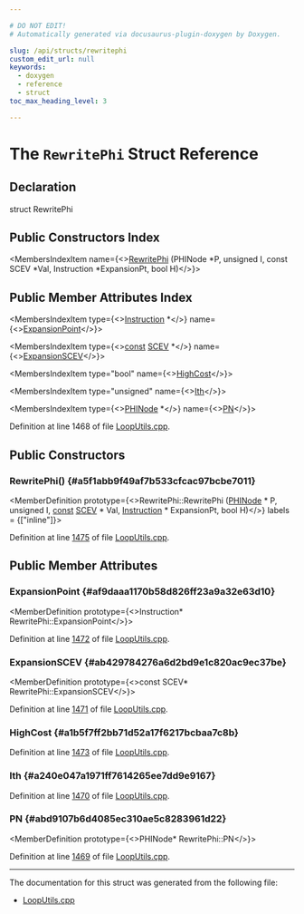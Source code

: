 ```yaml
---

# DO NOT EDIT!
# Automatically generated via docusaurus-plugin-doxygen by Doxygen.

slug: /api/structs/rewritephi
custom_edit_url: null
keywords:
  - doxygen
  - reference
  - struct
toc_max_heading_level: 3

---
```





# The `RewritePhi` Struct Reference

<DoxygenPage pluginConfig={pluginConfig}>



## Declaration

<CodeBlock>struct RewritePhi</CodeBlock>

## Public Constructors Index

<MembersIndex>

<MembersIndexItem
  name={<><a href="#a5f1abb9f49af7b533cfcac97bcbe7011">RewritePhi</a> (PHINode &#42;P, unsigned I, const SCEV &#42;Val, Instruction &#42;ExpansionPt, bool H)</>}>
</MembersIndexItem>

</MembersIndex>

## Public Member Attributes Index

<MembersIndex>

<MembersIndexItem
  type={<><a href="/docs/api/classes/llvm/instruction">Instruction</a> &#42;</>}
  name={<><a href="#af9daaa1170b58d826ff23a9a32e63d10">ExpansionPoint</a></>}>
</MembersIndexItem>

<MembersIndexItem
  type={<><a href="/docs/api/files/lib/lib/target/lib/target/aarch64/aarch64promoteconstant-cpp/#a90f8350fecae261c25be85d38b451bff">const</a> <a href="/docs/api/classes/llvm/scev">SCEV</a> &#42;</>}
  name={<><a href="#ab429784276a6d2bd9e1c820ac9ec37be">ExpansionSCEV</a></>}>
</MembersIndexItem>

<MembersIndexItem
  type="bool"
  name={<><a href="#a1b5f7ff2bb71d52a17f6217bcbaa7c8b">HighCost</a></>}>
</MembersIndexItem>

<MembersIndexItem
  type="unsigned"
  name={<><a href="#a240e047a1971ff7614265ee7dd9e9167">Ith</a></>}>
</MembersIndexItem>

<MembersIndexItem
  type={<><a href="/docs/api/classes/llvm/phinode">PHINode</a> &#42;</>}
  name={<><a href="#abd9107b6d4085ec310ae5c8283961d22">PN</a></>}>
</MembersIndexItem>

</MembersIndex>


Definition at line 1468 of file <a href="/docs/api/files/lib/lib/transforms/lib/transforms/utils/looputils-cpp">LoopUtils.cpp</a>.

<SectionDefinition>

## Public Constructors

### RewritePhi() {#a5f1abb9f49af7b533cfcac97bcbe7011}

<MemberDefinition
  prototype={<>RewritePhi::RewritePhi (<a href="/docs/api/classes/llvm/phinode">PHINode</a> &#42; P, unsigned I, <a href="/docs/api/files/lib/lib/target/lib/target/aarch64/aarch64promoteconstant-cpp/#a90f8350fecae261c25be85d38b451bff">const</a> <a href="/docs/api/classes/llvm/scev">SCEV</a> &#42; Val, <a href="/docs/api/classes/llvm/instruction">Instruction</a> &#42; ExpansionPt, bool H)</>}
  labels = {["inline"]}>

Definition at line <a href="/docs/api/files/lib/lib/transforms/lib/transforms/utils/looputils-cpp/#l01475">1475</a> of file <a href="/docs/api/files/lib/lib/transforms/lib/transforms/utils/looputils-cpp">LoopUtils.cpp</a>.
</MemberDefinition>

</SectionDefinition>

<SectionDefinition>

## Public Member Attributes

### ExpansionPoint {#af9daaa1170b58d826ff23a9a32e63d10}

<MemberDefinition
  prototype={<>Instruction&#42; RewritePhi::ExpansionPoint</>}>

Definition at line <a href="/docs/api/files/lib/lib/transforms/lib/transforms/utils/looputils-cpp/#l01472">1472</a> of file <a href="/docs/api/files/lib/lib/transforms/lib/transforms/utils/looputils-cpp">LoopUtils.cpp</a>.
</MemberDefinition>

### ExpansionSCEV {#ab429784276a6d2bd9e1c820ac9ec37be}

<MemberDefinition
  prototype={<>const SCEV&#42; RewritePhi::ExpansionSCEV</>}>

Definition at line <a href="/docs/api/files/lib/lib/transforms/lib/transforms/utils/looputils-cpp/#l01471">1471</a> of file <a href="/docs/api/files/lib/lib/transforms/lib/transforms/utils/looputils-cpp">LoopUtils.cpp</a>.
</MemberDefinition>

### HighCost {#a1b5f7ff2bb71d52a17f6217bcbaa7c8b}

<MemberDefinition
  prototype="bool RewritePhi::HighCost">

Definition at line <a href="/docs/api/files/lib/lib/transforms/lib/transforms/utils/looputils-cpp/#l01473">1473</a> of file <a href="/docs/api/files/lib/lib/transforms/lib/transforms/utils/looputils-cpp">LoopUtils.cpp</a>.
</MemberDefinition>

### Ith {#a240e047a1971ff7614265ee7dd9e9167}

<MemberDefinition
  prototype="unsigned RewritePhi::Ith">

Definition at line <a href="/docs/api/files/lib/lib/transforms/lib/transforms/utils/looputils-cpp/#l01470">1470</a> of file <a href="/docs/api/files/lib/lib/transforms/lib/transforms/utils/looputils-cpp">LoopUtils.cpp</a>.
</MemberDefinition>

### PN {#abd9107b6d4085ec310ae5c8283961d22}

<MemberDefinition
  prototype={<>PHINode&#42; RewritePhi::PN</>}>

Definition at line <a href="/docs/api/files/lib/lib/transforms/lib/transforms/utils/looputils-cpp/#l01469">1469</a> of file <a href="/docs/api/files/lib/lib/transforms/lib/transforms/utils/looputils-cpp">LoopUtils.cpp</a>.
</MemberDefinition>

</SectionDefinition>

<hr/>

The documentation for this struct was generated from the following file:

<ul>
<li><a href="/docs/api/files/lib/lib/transforms/lib/transforms/utils/looputils-cpp">LoopUtils.cpp</a></li>
</ul>

</DoxygenPage>
